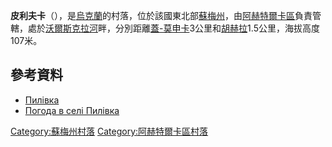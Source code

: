 {{coord|50|13|44|N|34|47|24|E|scale:100000_region:UA|display=title}}

'''皮利夫卡'''（{{lang-uk|Пилівка}}），是[[烏克蘭|烏克蘭]]的村落，位於該國東北部[[蘇梅州|蘇梅州]]，由[[阿赫特爾卡區|阿赫特爾卡區]]負責管轄，處於[[沃爾斯克拉河|沃爾斯克拉河]]畔，分別距離[[蓋-莫申卡|蓋-莫申卡]]3公里和[[胡赫拉|胡赫拉]]1.5公里，海拔高度107米。

==參考資料==
*[http://w1.c1.rada.gov.ua/pls/z7502/A005?rdat1=02.02.2010&rf7571=29744 Пилівка]
* [http://weather.in.ua/ua/symskaja/20361 Погода в селі Пилівка] {{Wayback|url=http://weather.in.ua/ua/symskaja/20361 |date=20160305074336 }}

{{DEFAULTSORT:Пилівка}}
[[Category:蘇梅州村落|Category:蘇梅州村落]]
[[Category:阿赫特爾卡區村落|Category:阿赫特爾卡區村落]]


{{Sumy-geo-stub}}